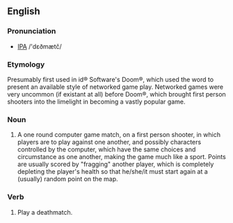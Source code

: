 ==English==

===Pronunciation===
* [[IPA]] /'dεðmætč/

===Etymology===
Presumably first used in id® Software's Doom®, which used the word to present an available style of networked game play. Networked games were very uncommon (if existant at all) before Doom®, which brought first person shooters into the limelight in becoming a vastly popular game.

===Noun===
# A one round computer game match, on a first person shooter, in which players are to play against one another, and possibly characters controlled by the computer, which have the same choices and circumstance as one another, making the game much like a sport. Points are usually scored by "fragging" another player, which is completely depleting the player's health so that he/she/it must start again at a (usually) random point on the map.

===Verb===
# Play a deathmatch.